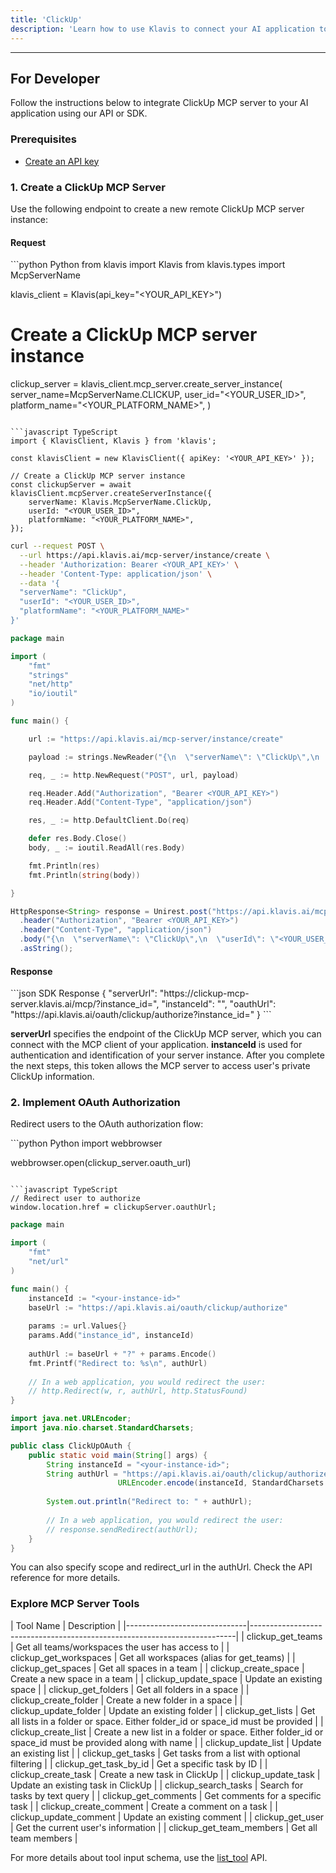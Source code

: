 ```yaml
---
title: 'ClickUp'
description: 'Learn how to use Klavis to connect your AI application to ClickUp MCP Server'
---
```



<NoCodeSnippet />

---

## For Developer

Follow the instructions below to integrate ClickUp MCP server to your AI application using our API or SDK.

### Prerequisites

- [Create an API key](https://www.klavis.ai/home/api-keys)

### 1. Create a ClickUp MCP Server

Use the following endpoint to create a new remote ClickUp MCP server instance:

#### Request
<CodeGroup>
```python Python
from klavis import Klavis
from klavis.types import McpServerName

klavis_client = Klavis(api_key="<YOUR_API_KEY>")

# Create a ClickUp MCP server instance
clickup_server = klavis_client.mcp_server.create_server_instance(
    server_name=McpServerName.CLICKUP,
    user_id="<YOUR_USER_ID>",
    platform_name="<YOUR_PLATFORM_NAME>",
)
```

```javascript TypeScript
import { KlavisClient, Klavis } from 'klavis';

const klavisClient = new KlavisClient({ apiKey: '<YOUR_API_KEY>' });

// Create a ClickUp MCP server instance
const clickupServer = await klavisClient.mcpServer.createServerInstance({
    serverName: Klavis.McpServerName.ClickUp,
    userId: "<YOUR_USER_ID>",
    platformName: "<YOUR_PLATFORM_NAME>",
});
```

```bash cURL
curl --request POST \
  --url https://api.klavis.ai/mcp-server/instance/create \
  --header 'Authorization: Bearer <YOUR_API_KEY>' \
  --header 'Content-Type: application/json' \
  --data '{
  "serverName": "ClickUp",
  "userId": "<YOUR_USER_ID>",
  "platformName": "<YOUR_PLATFORM_NAME>"
}'
```


```go Go
package main

import (
	"fmt"
	"strings"
	"net/http"
	"io/ioutil"
)

func main() {

	url := "https://api.klavis.ai/mcp-server/instance/create"

	payload := strings.NewReader("{\n  \"serverName\": \"ClickUp\",\n  \"userId\": \"<YOUR_USER_ID>\",\n  \"platformName\": \"<YOUR_PLATFORM_NAME>\"\n}")

	req, _ := http.NewRequest("POST", url, payload)

	req.Header.Add("Authorization", "Bearer <YOUR_API_KEY>")
	req.Header.Add("Content-Type", "application/json")

	res, _ := http.DefaultClient.Do(req)

	defer res.Body.Close()
	body, _ := ioutil.ReadAll(res.Body)

	fmt.Println(res)
	fmt.Println(string(body))

}
```

```java Java
HttpResponse<String> response = Unirest.post("https://api.klavis.ai/mcp-server/instance/create")
  .header("Authorization", "Bearer <YOUR_API_KEY>")
  .header("Content-Type", "application/json")
  .body("{\n  \"serverName\": \"ClickUp\",\n  \"userId\": \"<YOUR_USER_ID>\",\n  \"platformName\": \"<YOUR_PLATFORM_NAME>\"\n}")
  .asString();
```
</CodeGroup>

#### Response
<CodeGroup>
```json SDK Response
{
  "serverUrl": "https://clickup-mcp-server.klavis.ai/mcp/?instance_id=<instance-id>",
  "instanceId": "<instance-id>",
  "oauthUrl": "https://api.klavis.ai/oauth/clickup/authorize?instance_id=<instance-id>"
}
```
</CodeGroup>


<Check> **serverUrl** specifies the endpoint of the ClickUp MCP server, which you can connect with the MCP client of your application.</Check>
<Note> **instanceId** is used for authentication and identification of your server instance. After you complete the next steps, this token allows the MCP server to access user's private ClickUp information.</Note>


### 2. Implement OAuth Authorization

Redirect users to the OAuth authorization flow:

<CodeGroup>
```python Python
import webbrowser

webbrowser.open(clickup_server.oauth_url)
```

```javascript TypeScript
// Redirect user to authorize
window.location.href = clickupServer.oauthUrl;
```



```go Go
package main

import (
    "fmt"
    "net/url"
)

func main() {
    instanceId := "<your-instance-id>"
    baseUrl := "https://api.klavis.ai/oauth/clickup/authorize"
    
    params := url.Values{}
    params.Add("instance_id", instanceId)
    
    authUrl := baseUrl + "?" + params.Encode()
    fmt.Printf("Redirect to: %s\n", authUrl)
    
    // In a web application, you would redirect the user:
    // http.Redirect(w, r, authUrl, http.StatusFound)
}
```

```java Java
import java.net.URLEncoder;
import java.nio.charset.StandardCharsets;

public class ClickUpOAuth {
    public static void main(String[] args) {
        String instanceId = "<your-instance-id>";
        String authUrl = "https://api.klavis.ai/oauth/clickup/authorize?instance_id=" + 
                        URLEncoder.encode(instanceId, StandardCharsets.UTF_8);
        
        System.out.println("Redirect to: " + authUrl);
        
        // In a web application, you would redirect the user:
        // response.sendRedirect(authUrl);
    }
}
```


</CodeGroup>

<Tip>
You can also specify scope and redirect_url in the authUrl. Check the API reference for more details.
</Tip>

### Explore MCP Server Tools

<Accordion title="Tools Information">
| Tool Name                    | Description                                                              |
|------------------------------|--------------------------------------------------------------------------|
| clickup_get_teams                    | Get all teams/workspaces the user has access to                        |
| clickup_get_workspaces               | Get all workspaces (alias for get_teams)                               |
| clickup_get_spaces                   | Get all spaces in a team                                                |
| clickup_create_space                 | Create a new space in a team                                            |
| clickup_update_space                 | Update an existing space                                                |
| clickup_get_folders                  | Get all folders in a space                                              |
| clickup_create_folder                | Create a new folder in a space                                          |
| clickup_update_folder                | Update an existing folder                                               |
| clickup_get_lists                    | Get all lists in a folder or space. Either folder_id or space_id must be provided |
| clickup_create_list                  | Create a new list in a folder or space. Either folder_id or space_id must be provided along with name |
| clickup_update_list                  | Update an existing list                                                 |
| clickup_get_tasks                    | Get tasks from a list with optional filtering                          |
| clickup_get_task_by_id               | Get a specific task by ID                                               |
| clickup_create_task                  | Create a new task in ClickUp                                           |
| clickup_update_task                  | Update an existing task in ClickUp                                     |
| clickup_search_tasks                 | Search for tasks by text query                                          |
| clickup_get_comments                 | Get comments for a specific task                                        |
| clickup_create_comment               | Create a comment on a task                                              |
| clickup_update_comment               | Update an existing comment                                              |
| clickup_get_user                     | Get the current user's information                                      |
| clickup_get_team_members             | Get all team members                                                    |
</Accordion>

<Note>For more details about tool input schema, use the [list_tool](https://docs.klavis.ai/api-reference/mcp-server/list-tools) API.</Note> 